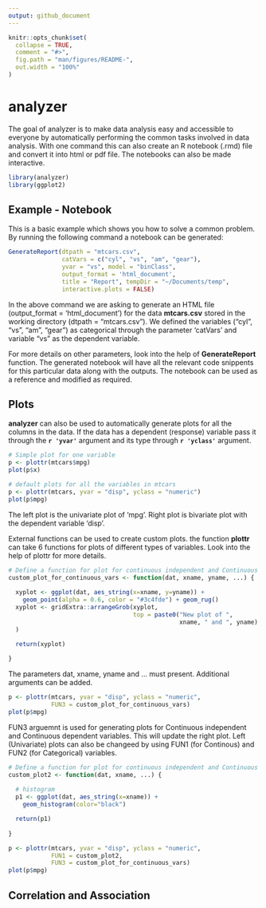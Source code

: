 ```yaml
---
output: github_document
---
```


<!-- README.md is generated from README.Rmd. Please edit that file -->

```r
knitr::opts_chunk$set(
  collapse = TRUE,
  comment = "#>",
  fig.path = "man/figures/README-",
  out.width = "100%"
)
```

# analyzer

<!-- badges: start -->
<!-- badges: end -->

The goal of analyzer is to make data analysis easy and accessible to everyone by 
automatically performing the common tasks involved in data analysis. With one 
command this can also create an R notebook (.rmd) file and convert it into 
html or pdf file. The notebooks can also be made interactive.

```r
library(analyzer)
library(ggplot2)
```

## Example - Notebook

This is a basic example which shows you how to solve a common problem. By running 
the following command a notebook can be generated:

```r
GenerateReport(dtpath = "mtcars.csv",
               catVars = c("cyl", "vs", "am", "gear"),
               yvar = "vs", model = "binClass",
               output_format = 'html_document',
               title = "Report", tempDir = "~/Documents/temp",
               interactive.plots = FALSE)
```

In the above command we are asking to generate an HTML file (output_format = 'html_document')
for the data **mtcars.csv** stored in the working directory (dtpath = "mtcars.csv").
We defined the variables ("cyl", "vs", "am", "gear") as categorical through the 
parameter 'catVars' and variable "vs" as the dependent variable.

For more details on other parameters, look into the help of **GenerateReport** function.
The generated notebook will have all the relevant code snippents for this particular data 
along with the outputs. The notebook can be used as a reference and modified as required.

## Plots

**analyzer** can also be used to automatically generate plots for all the columns in 
the data. If the data has a dependent (response) variable pass it through the **`r 'yvar'`**
argument and its type through **`r 'yclass'`** argument.

```r
# Simple plot for one variable
p <- plottr(mtcars$mpg)
plot(p$x)
```

```r
# default plots for all the variables in mtcars
p <- plottr(mtcars, yvar = "disp", yclass = "numeric")
plot(p$mpg)
```

The left plot is the univariate plot of 'mpg'. Right plot is bivariate plot with 
the dependent variable 'disp'.

External functions can be used to create custom plots. the function **plottr** can 
take 6 functions for plots of different types of variables. Look into the help of plottr 
for more details. 

```r
# Define a function for plot for continuous independent and Continuous dependent variables
custom_plot_for_continuous_vars <- function(dat, xname, yname, ...) {
  
  xyplot <- ggplot(dat, aes_string(x=xname, y=yname)) +
    geom_point(alpha = 0.6, color = "#3c4fde") + geom_rug()
  xyplot <- gridExtra::arrangeGrob(xyplot,
                                   top = paste0("New plot of ",
                                                xname, " and ", yname)
  )

  return(xyplot)
  
}
```

The parameters dat, xname, yname and ... must present. Additional arguments can be added.

```r
p <- plottr(mtcars, yvar = "disp", yclass = "numeric", 
            FUN3 = custom_plot_for_continuous_vars)
plot(p$mpg)
```

FUN3 arguemnt is used for generating plots for Continuous independent and Continuous dependent variables.
This will update the right plot. Left (Univariate) plots can also be changeed by using FUN1 
(for Continous) and FUN2 (for Categorical) variables.

```r
# Define a function for plot for continuous independent and Continuous dependent variables
custom_plot2 <- function(dat, xname, ...) {
  
  # histogram
  p1 <- ggplot(dat, aes_string(x=xname)) +
    geom_histogram(color="black")

  return(p1)
  
}
```

```r
p <- plottr(mtcars, yvar = "disp", yclass = "numeric",
            FUN1 = custom_plot2, 
            FUN3 = custom_plot_for_continuous_vars)
plot(p$mpg)
```


## Correlation and Association
